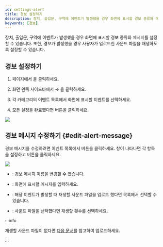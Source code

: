 ```yaml
---
id: settings-alert
title: 경보 설정하기
description: 장치, 출입문, 구역에 이벤트가 발생했을 경우 화면에 표시할 경보 종류와 메시지를 설정할 수 있습니다.
keywords: [경보]
---
```


장치, 출입문, 구역에 이벤트가 발생했을 경우 화면에 표시할 경보 종류와 메시지를 설정할 수 있습니다. 또한, 경보가 발생했을 경우 사용자가 업로드한 사운드 파일을 재생하도록 설정할 수 있습니다.


## 경보 설정하기

1. <Cmd sid='shell.header.launcher' /> 페이지에서 <Cmd sid='shell.header.setting' />을 클릭하세요.

1. 화면 왼쪽 사이드바에서 <Cmd sid='setting.menu.event.root' /> → <Cmd sid='setting.menu.event.alert' />을 클릭하세요.

1. 각 카테고리의 이벤트 목록에서 화면에 표시할 이벤트를 선택하세요.

1. 모든 설정을 완료했다면 <Cmd sid='button.apply' product='2' /> 버튼을 클릭하세요.

<Image src='/img/biostarx-settings-alert.png' />


## 경보 메시지 수정하기 {#edit-alert-message}

경보 메시지를 수정하려면 이벤트 목록에서 <IcEdit2 /> 버튼을 클릭하세요. <Cmd sid='setting.alert.alertMessage' product='2' /> 창이 나타나면 각 항목을 설정하고 <Cmd sid='button.apply' product='2' /> 버튼을 클릭하세요.

<Image src='/img/biostarx-settings-alert-edit-message.png' />

* <Cmd sid='common.name' product='2' />: 경보 메시지 이름을 변경할 수 있습니다.

* <Cmd sid='common.message' product='2' />: 화면에 표시할 메시지를 입력하세요.

* <Cmd sid='setting.alert.config.soundFile' product='2' />: 해당 이벤트가 발생할 때 재생할 사운드 파일을 업로드 했다면 목록에서 선택할 수 있습니다.

* <Cmd sid='setting.alert.config.playOption' product='2' />: 사운드 파일을 선택했다면 재생할 횟수를 선택하세요.

:::info

재생할 사운드 파일이 없다면 [다음 문서](settings-preferences)를 참고하여 업로드하세요.

:::